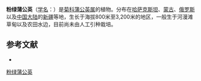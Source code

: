 {{Speciesbox
| name = 粉绿蒲公英
| status = 
| status_system = 
| image =
| genus = Taraxacum
| species = dealbatum
| authority = Hand.-Mazz.
}}

'''粉绿蒲公英'''（[[学名|学名]]：{{lang|la|''Taraxacum dealbatum''}}）是[[菊科|菊科]][[蒲公英属|蒲公英属]]的植物。分布在[[哈萨克斯坦|哈萨克斯坦]]、[[蒙古|蒙古]]、[[俄罗斯|俄罗斯]]以及[[中国大陆|中国大陆]]的[[新疆|新疆]]等地，生长于海拔800米至3,200米的地区，一般生于河漫滩草甸以及农田水边，目前尚未由人工引种栽培。

== 参考文献 ==
<div class="references-small">
* {{cite web| url =http://www.bioinfo.cn/db05/KmzwSpecies.php?action=view&id=5041| title =粉绿蒲公英| work =《中国高等植物数据库全库》| publisher =中国科学院微生物研究所| author =昆明植物研究所| accessdate =2009-02-25| deadurl =yes| archiveurl =https://web.archive.org/web/20160305000153/http://www.bioinfo.cn/db05/KmzwSpecies.php?action=view&id=5041| archivedate =2016-03-05}}
</div>
{{Taxonbar|from=Q15231612}}

[[Category:蒲公英属|粉绿蒲公英]]


{{植物小作品}}